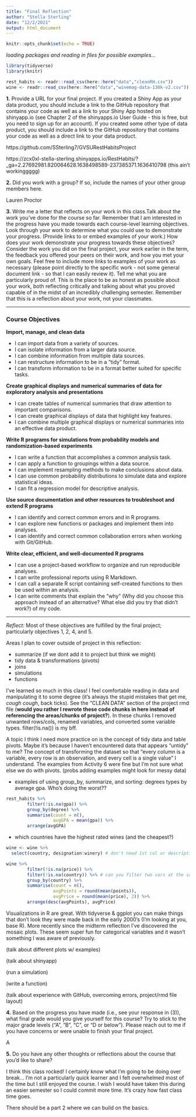 ```yaml
---
title: "Final Reflection"
author: "Stella Sterling"
date: "12/2/2021"
output: html_document
---
```


```r
knitr::opts_chunk$set(echo = TRUE)
```

*loading packages and reading in files for possible examples...*

```r
library(tidyverse)
library(knitr)
```


```r
rest_habits <- readr::read_csv(here::here("data","cleanRH.csv"))
wine <- readr::read_csv(here::here("data","winemag-data-130k-v2.csv")) #ooo wine
```


**1.** Provide a URL for your final project. If you created a Shiny App as your data product, you should include a link to the GitHub repository that contains your code as well as a link to your Shiny App hosted on shinyapp.io (see Chapter 2 of the shinyapps.io User Guide - this is free, but you need to sign up for an account). If you created some other type of data product, you should include a link to the GitHub repository that contains your code as well as a direct link to your data product.

https://github.com/SSterling7/GVSURestHabitsProject

https://zcx0xl-stella-sterling.shinyapps.io/RestHabits/?_ga=2.27692981.820064628.1638498589-237385371.1636410798 (this ain't workinggggg)

**2.** Did you work with a group? If so, include the names of your other group members here.

Lauren Proctor

**3.** Write me a letter that reflects on your work in this class.Talk about the work you've done for the course so far. Remember that I am interested in the progress have you made towards each course-level learning objectives. Look through your work to determine what you could use to demonstrate your progress. (Provide links to or embed examples of your work.) How does your work demonstrate your progress towards these objectives? Consider the work you did on the final project, your work earlier in the term, the feedback you offered your peers on their work, and how you met your own goals. Feel free to include more links to examples of your work as necessary (please point directly to the specific work - not some general document link - so that I can easily review it). Tell me what you are particularly proud of. This is the place to be as honest as possible about your work, both reflecting critically and talking about what you proved capable of in the midst of an incredibly challenging semester. Remember that this is a reflection about your work, not your classmates.

--------------------------------------------------------------------------------------------------------------

### Course Objectives
**Import, manage, and clean data**

- I can import data from a variety of sources.
- I can isolate information from a larger data source.
- I can combine information from multiple data sources.
- I can restructure information to be in a “tidy” format.
- I can transform information to be in a format better suited for specific tasks.

**Create graphical displays and numerical summaries of data for exploratory analysis and presentations**

- I can create tables of numerical summaries that draw attention to important comparisons.
- I can create graphical displays of data that highlight key features.
- I can combine multiple graphical displays or numerical summaries into an effective data product.

**Write R programs for simulations from probability models and randomization-based experiments**

- I can write a function that accomplishes a common analysis task.
- I can apply a function to groupings within a data source.
- I can implement resampling methods to make conclusions about data.
- I can use common probability distributions to simulate data and explore statistical ideas.
- I can fit a regression model for descriptive analysis.

**Use source documentation and other resources to troubleshoot and extend R programs**

- I can identify and correct common errors and in R programs.
- I can explore new functions or packages and implement them into analyses.
- I can identify and correct common collaboration errors when working with Git/GitHub.

**Write clear, efficient, and well-documented R programs**

- I can use a project-based workflow to organize and run reproducible analyses.
- I can write professional reports using R Markdown.
- I can call a separate R script containing self-created functions to then be used within an analysis.
- I can write comments that explain the “why” (Why did you choose this approach instead of an alternative? What else did you try that didn’t work?) of my code.

--------------------------------------------------------------------------------------------------------------

*Reflect:* Most of these objectives are fulfilled by the final project; particularly objectives 1, 2, 4, and 5. 

Areas I plan to cover outside of project in this reflection:

 - summarize (if we dont add it to project but think we might)
 - tidy data & transformations (pivots)
 - joins
 - simulations
 - functions
 
I've learned so much in this class! I feel comfortable reading in data and manipulating it to some degree (it's always the stupid mistakes that get me, *cough cough*, back ticks). See the "CLEAN DATA" section of the project rmd file (**would you rather I rewrote these code chunks in here instead of referencing the areas/chunks of project?**). In these chunks I removed unwanted rows/cols, renamed variables, and converted some variable types. filter(!is.na()) is my bff. 

A topic I think I need more practice on is the concept of tidy data and table pivots. Maybe it's because I haven't encountered data that appears "untidy" to me? The concept of transforming the dataset so that "every column is a variable, every row is an observation, and every cell is a single value" I understand. The examples from Activity 6 were fine but I'm not sure what else we do with pivots. (probs adding examples might look for messy data)

- examples of using group_by, summarize, and sorting: degrees types by average gpa. Who's doing the worst??

```r
rest_habits %>% 
        filter(!is.na(gpa)) %>% 
        group_by(degree) %>% 
        summarise(count = n(),
                  avgGPA = mean(gpa)) %>% 
        arrange(avgGPA)
```

- which countries have the highest rated wines (and the cheapest?)

```r
wine <- wine %>% 
  select(country, designation:winery) # don't need 1st col or description

wine %>% 
        filter(!is.na(price)) %>%
        filter(!is.na(country)) %>% # can you filter two vars at the same time? google
        group_by(country) %>% 
        summarise(count = n(),
                  avgPoints = round(mean(points)),
                  avgPrice = round(mean(price), 2)) %>%
        arrange(desc(avgPoints), avgPrice)
```


Visualizations in R are great. With tidyverse & ggplot you can make things that don't look they were made back in the early 2000's (I'm looking at you, base R). More recently since the midterm reflection I've discovered the mosaic plots. These seem super fun for categorical variables and it wasn't something I was aware of previously. 

(talk about different plots w/ examples)

(talk about shinyapp)

(run a simulation)

(write a function)

(talk about experience with GitHub, overcoming errors, project/rmd file layout)


**4.** Based on the progress you have made (i.e., see your response in (3)), what final grade would you give yourself for this course? Try to stick to the major grade levels (“A”, “B”, “C”, or “D or below”). Please reach out to me if you have concerns or were unable to finish your final project.

A

**5.** Do you have any other thoughts or reflections about the course that you'd like to share?

I think this class rocked! I certainly know what I'm going to be doing over break...  I'm not a particularly quick learner and I felt overwhelmed most of the time but I still enjoyed the course. I wish I would have taken this during an easier semester so I could commit more time. It's crazy how fast class time goes.

There should be a part 2 where we can build on the basics.

